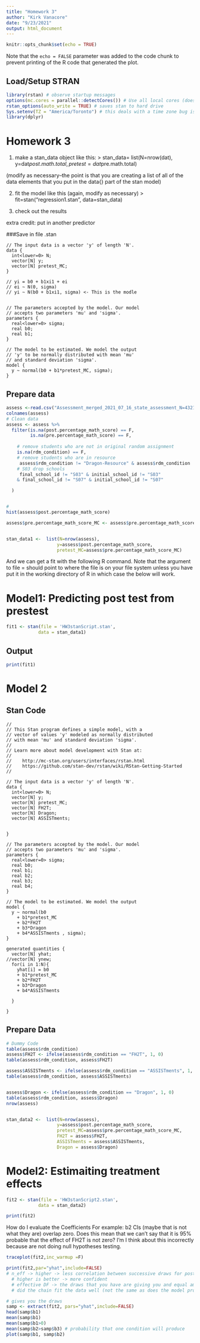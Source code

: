 ```yaml
---
title: "Homework 3"
author: "Kirk Vanacore"
date: "9/23/2021"
output: html_document
---
```


```r
knitr::opts_chunk$set(echo = TRUE)
```

Note that the `echo = FALSE` parameter was added to the code chunk to prevent printing of the R code that generated the plot.

## Load/Setup STRAN

```r
library(rstan) # observe startup messages
options(mc.cores = parallel::detectCores()) # Use all local cores (does this work for all r packages?)
rstan_options(auto_write = TRUE) # saves stan to hard drive
Sys.setenv(TZ = "America/Toronto") # this deals with a time zone bug issue that was causes an error when running the model
library(dplyr)
```


# Homework 3 

1) make a stan_data object like this:
> stan_data= list(N=nrow(dat), y=dat$post.math.total,pretest=dat$pre.math.total)

(modify as necessary--the point is that you are creating a list of all of the data elements that you put in the data{} part of the stan model)

2) fit the model like this (again, modify as necessary)
> fit=stan("regression1.stan", data=stan_data)

3) check out the results 

extra credit: put in another predictor

###Save in file .stan
```
// The input data is a vector 'y' of length 'N'.
data {
  int<lower=0> N;
  vector[N] y;
  vector[N] pretest_MC;
}

// yi = b0 + b1xi1 + ei
// ei ~ N(0, sigma)
// yi ~ N(b0 + b1xi1, sigma) <- This is the modle


// The parameters accepted by the model. Our model
// accepts two parameters 'mu' and 'sigma'.
parameters {
  real<lower=0> sigma;
  real b0;
  real b1;
}

// The model to be estimated. We model the output
// 'y' to be normally distributed with mean 'mu'
// and standard deviation 'sigma'.
model {
  y ~ normal(b0 + b1*pretest_MC, sigma);
}

```


## Prepare data
```r

assess <-read.csv("Assessment_merged_2021_07_16_state_assessment_N=4321 - Sheet1.csv", na.strings = c(""))
colnames(assess)
# Clean data
assess <- assess %>%
  filter(is.na(post.percentage_math_score) == F,
         is.na(pre.percentage_math_score) == F,
         
    # remove students who are not in original random assignment
    is.na(rdm_condition) == F,
    # remove students who are in resource
     assess$rdm_condition != "Dragon-Resource" & assess$rdm_condition != "FH2T-Resource",
    # S03 drop schools 
     final_school_id != "S03" & initial_school_id != "S03"
    & final_school_id != "S07" & initial_school_id != "S07"

  )


# 
hist(assess$post.percentage_math_score)

assess$pre.percentage_math_score_MC <- assess$pre.percentage_math_score- mean(assess$pre.percentage_math_score)


stan_data1 <-  list(N=nrow(assess), 
                   y=assess$post.percentage_math_score,
                   pretest_MC=assess$pre.percentage_math_score_MC)


```

And we can get a fit with the following R command. Note that the argument to file = should point to where the file is on your file system unless you have put it in the working directory of R in which case the below will work.

# Model1: Predicting post test from prestest
```r

fit1 <- stan(file = 'HW3stanScript.stan',
            data = stan_data1)

```



## Output 
```R
print(fit1)
```


# Model 2 

## Stan Code
```
//
// This Stan program defines a simple model, with a
// vector of values 'y' modeled as normally distributed
// with mean 'mu' and standard deviation 'sigma'.
//
// Learn more about model development with Stan at:
//
//    http://mc-stan.org/users/interfaces/rstan.html
//    https://github.com/stan-dev/rstan/wiki/RStan-Getting-Started
//

// The input data is a vector 'y' of length 'N'.
data {
  int<lower=0> N;
  vector[N] y;
  vector[N] pretest_MC;
  vector[N] FH2T;
  vector[N] Dragon;
  vector[N] ASSISTments;

  
}

// The parameters accepted by the model. Our model
// accepts two parameters 'mu' and 'sigma'.
parameters {
  real<lower=0> sigma;
  real b0;
  real b1;
  real b2;
  real b3;
  real b4; 
}

// The model to be estimated. We model the output
model {
  y ~ normal(b0 
    + b1*pretest_MC 
    + b2*FH2T 
    + b3*Dragon 
    + b4*ASSISTments , sigma);
}

generated quantities {
  vector[N] yhat;
//vector[N] ynew;
  for(i in 1:N){
    yhat[i] = b0 
    + b1*pretest_MC 
    + b2*FH2T 
    + b3*Dragon 
    + b4*ASSISTments
  
  }

}

```

## Prepare Data
```R

# Dummy Code
table(assess$rdm_condition)
assess$FH2T <- ifelse(assess$rdm_condition == "FH2T", 1, 0)
table(assess$rdm_condition, assess$FH2T)

assess$ASSISTments <- ifelse(assess$rdm_condition == "ASSISTments", 1, 0)
table(assess$rdm_condition, assess$ASSISTments)


assess$Dragon <- ifelse(assess$rdm_condition == "Dragon", 1, 0)
table(assess$rdm_condition, assess$Dragon)
nrow(assess)


stan_data2 <-  list(N=nrow(assess), 
                   y=assess$post.percentage_math_score,
                   pretest_MC=assess$pre.percentage_math_score_MC,
                   FH2T = assess$FH2T,
                   ASSISTments = assess$ASSISTments,
                   Dragon = assess$Dragon)

```


# Model2: Estimaiting treatment effects
```r

fit2 <- stan(file = 'HW3stanScript2.stan',
            data = stan_data2)

```

```R
print(fit2)
```

How do I evaluate the Coefficients For example: b2 CIs (maybe that is not what they are) overlap zero. Does this mean that we can't say that it is 95% probable that the effect of FH2T is not zero? I'm I think about this incorrectly because are not doing null hypotheses testing.
 
 
```R
traceplot(fit2,inc_warmup =F)

```
 
```R
print(fit2,par="yhat",include=FALSE)
# n_eff -> higher -> less correlation between successive draws for post dist 
  # higher is better -> more confident
  # effective DF -> the draws that you have are giving you and equal amounts of information that many indepoendet draws
  # did the chain fit the data well (not the same as does the model produced by the chain fit the data well)


```

```R
# gives you the draws
samp <- extract(fit2, pars="yhat",include=FALSE)
head(samp$b1)
mean(samp$b1)
mean(samp$b1>0)
mean(samp$b2>samp$b3) # probability that one condition will produce
plot(samp$b1, samp$b2)
```